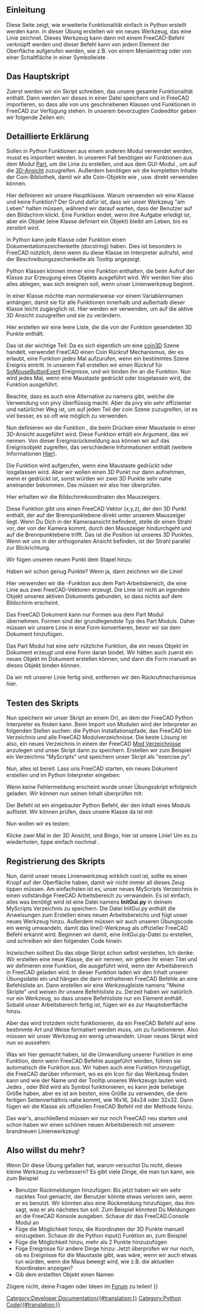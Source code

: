 <languages/>

{{TOCright}}

<span id="Introduction"></span>
==Einleitung==

Diese Seite zeigt, wie erweiterte Funktionalität einfach in Python erstellt werden kann. In dieser Übung erstellen wir ein neues Werkzeug, das eine Linie zeichnet. Dieses Werkzeug kann dann mit einem FreeCAD-Befehl verknüpft werden und dieser Befehl kann von jedem Element der Oberfläche aufgerufen werden, wie z.B. von einem Menüeintrag oder von einer Schaltfläche in einer Symbolleiste .

<span id="The_main_script"></span>
==Das Hauptskript==

Zuerst werden wir ein Skript schreiben, das unsere gesamte Funktionalität enthält. Dann werden wir dieses in einer Datei speichern und in FreeCAD importieren, so dass alle von uns geschriebenen Klassen und Funktionen in FreeCAD zur Verfügung stehen. In unserem bevorzugten Codeeditor geben wir folgende Zeilen ein:

{{Code|code=
import FreeCADGui, Part
from pivy.coin import *

class line:

    """This class will create a line after the user clicked 2 points on the screen"""

    def __init__(self):
        self.view = FreeCADGui.ActiveDocument.ActiveView
        self.stack = []
        self.callback = self.view.addEventCallbackPivy(SoMouseButtonEvent.getClassTypeId(), self.getpoint)

    def getpoint(self, event_cb):
        event = event_cb.getEvent()
        if event.getState() == SoMouseButtonEvent.DOWN:
            pos = event.getPosition()
            point = self.view.getPoint(pos[0], pos[1])
            self.stack.append(point)
            if len(self.stack) == 2:
                l = Part.LineSegment(self.stack[0], self.stack[1])
                shape = l.toShape()
                Part.show(shape)
                self.view.removeEventCallbackPivy(SoMouseButtonEvent.getClassTypeId(), self.callback)
}}
{{Top}}
<span id="Detailed_explanation"></span>
==Detaillierte Erklärung==

{{Code|code=
import Part, FreeCADGui
from pivy.coin import *
}}

Sollen in Python Funktionen aus einem anderen Modul verwendet werden, musst es importiert werden. In unserem Fall benötigen wir Funktionen aus dem Modul [[Part_Workbench/de|Part]], um die Linie zu erstellen, und aus dem GUI-Modul {{incode|FreeCADGui}}, um auf die [[3D_view/de|3D-Ansicht]] zuzugreifen. Außerdem benötigen wir die kompletten Inhalte der Coin-Bibliothek, damit wir alle Coin-Objekte wie {{incode|SoMouseButtonEvent}}, usw. direkt verwenden können.

{{Code|code=
class line:
}}

Hier definieren wir unsere Hauptklasse. Warum verwenden wir eine Klasse und keine Funktion? Der Grund dafür ist, dass wir unser Werkzeug "am Leben" halten müssen, während wir darauf warten, dass der Benutzer auf den Bildschirm klickt. Eine Funktion endet, wenn ihre Aufgabe erledigt ist, aber ein Objekt (eine Klasse definiert ein Objekt) bleibt am Leben, bis es zerstört wird.

{{Code|code=
"""This class will create a line after the user clicked 2 points on the screen"""
}}

In Python kann jede Klasse oder Funktion einen Dokumentationszeichenkette (docstring) haben. Dies ist besonders in FreeCAD nützlich, denn wenn du diese Klasse im Interpreter aufrufst, wird der Beschreibungszeichenkette als Tooltip angezeigt.

{{Code|code=
def __init__(self):
}}

Python Klassen können immer eine  {{incode|__init__}} Funktion enthalten, die beim Aufruf der Klasse zur Erzeugung eines Objekts ausgeführt wird. Wir werden hier also alles ablegen, was sich ereignen soll, wenn unser Linienwerkzeug beginnt.

{{Code|code=
self.view = FreeCADGui.ActiveDocument.ActiveView
}}

In einer Klasse möchte man normalerweise {{incode|self.}} vor einem Variablennamen anhängen, damit sie für alle Funktionen innerhalb und außerhalb dieser Klasse leicht zugänglich ist. Hier werden wir {{incode|self.view}} verwenden, um auf die aktive 3D Ansicht zuzugreifen und sie zu verändern.

{{Code|code=
self.stack = []
}}

Hier erstellen wir eine leere Liste, die die von der {{incode|getpoint()}} Funktion gesendeten 3D Punkte enthält.

{{Code|code=
self.callback = self.view.addEventCallbackPivy(SoMouseButtonEvent.getClassTypeId(), self.getpoint)
}}

Das ist der wichtige Teil: Da es sich eigentlich um eine [http://www.coin3d.org/ coin3D] Szene handelt, verwendet FreeCAD einen Coin Rückruf Mechanismus, der es erlaubt, eine Funktion jedes Mal aufzurufen, wenn ein bestimmtes Szene Ereignis eintritt. In unserem Fall erstellen wir einen Rückruf für [http://doc.coin3d.org/Coin/group__events.html SoMouseButtonEvent] Ereignisse, und wir binden ihn an die {{incode|getpoint()}} Funktion. Nun wird jedes Mal, wenn eine Maustaste gedrückt oder losgelassen wird, die {{incode|getpoint()}} Funktion ausgeführt.

Beachte, dass es auch eine Alternative zu {{incode|addEventCallbackPivy()}}  namens {{incode|addEventCallback()}} gibt, welche die Verwendung von pivy überflüssig macht. Aber da pivy ein sehr effizienter und natürlicher Weg ist, um auf jeden Teil der coin Szene zuzugreifen, ist es viel besser, es so oft wie möglich zu verwenden.
{{Top}}
{{Code|code=
def getpoint(self, event_cb):
}}

Nun definieren wir die Funktion {{incode|getpoint()}}, die beim Drücken einer Maustaste in einer 3D-Ansicht ausgeführt wird. Diese Funktion erhält ein Argument, das wir {{incode|event_cb}} nennen. Von dieser Ereignisrückmeldung aus können wir auf das Ereignisobjekt zugreifen, das verschiedene Informationen enthält (weitere Informationen [[Code_snippets/de#Mausereignisse_in_der_3D-Ansicht_beobachten_mit_Python|Hier]]).

{{Code|code=
if event.getState() == SoMouseButtonEvent.DOWN:
}}

Die {{incode|getpoint()}} Funktion wird aufgerufen, wenn eine Maustaste gedrückt oder losgelassen wird. Aber wir wollen einen 3D Punkt nur dann aufnehmen, wenn er gedrückt ist, sonst würden wir zwei 3D Punkte sehr nahe aneinander bekommen. Das müssen wir also hier überprüfen.

{{Code|code=
pos = event.getPosition()
}}

Hier erhalten wir die Bildschirmkoordinaten des Mauszeigers.

{{Code|code=
point = self.view.getPoint(pos[0], pos[1])
}}

Diese Funktion gibt uns einen FreeCAD Vektor (x,y,z), der den 3D Punkt enthält, der auf der Brennpunktebene direkt unter unserem Mauszeiger liegt. Wenn Du Dich in der Kameraansicht befindest, stelle dir einen Strahl vor, der von der Kamera kommt, durch den Mauszeiger hindurchgeht und auf die Brennpunktebene trifft. Das ist die Position ist unseres 3D Punktes. Wenn wir uns in der orthogonalen Ansicht befinden, ist der Strahl parallel zur Blickrichtung.

{{Code|code=
self.stack.append(point)
}}

Wir fügen unseren neuen Punkt dem Stapel hinzu.

{{Code|code=
if len(self.stack) == 2:
}}

Haben wir schon genug Punkte? Wenn ja, dann zeichnen wir die Linie!

{{Code|code=
l = Part.LineSegment(self.stack[0], self.stack[1])
}}

Hier verwenden wir die {{incode|LineSegment()}}-Funktion aus dem Part-Arbeitsbereich, die eine Linie aus zwei FreeCAD-Vektoren erzeugt. Die Linie ist nicht an irgendein Objekt unseres aktiven Dokuments gebunden, so dass nichts auf dem Bildschirm erscheint.

{{Code|code=
shape = l.toShape()
}}

Das FreeCAD Dokument kann nur Formen aus dem Part Modul übernehmen. Formen sind der grundlegendste Typ des Part Moduls. Daher müssen wir unsere Linie in eine Form konvertieren, bevor wir sie dem Dokument hinzufügen.

{{Code|code=
Part.show(shape)
}}

Das Part Modul hat eine sehr nützliche {{incode|show()}} Funktion, die ein neues Objekt im Dokument erzeugt und eine Form daran bindet. Wir hätten auch zuerst ein neues Objekt im Dokument erstellen können, und dann die Form manuell an dieses Objekt binden können.

{{Code|code=
self.view.removeEventCallbackPivy(SoMouseButtonEvent.getClassTypeId(), self.callback)
}}

Da wir mit unserer Linie fertig sind, entfernen wir den Rückrufmechanismus hier.
{{Top}}
<span id="Testing_the_script"></span>
==Testen des Skripts==

Nun speichern wir unser Skript an einem Ort, an dem der FreeCAD Python Interpreter es finden kann. Beim Import von Modulen wird der Interpreter an folgenden Stellen suchen: die Python Installationspfade, das FreeCAD bin Verzeichnis und alle FreeCAD Modulverzeichnisse. Die beste Lösung ist also, ein neues Verzeichnis in einem der FreeCAD [[Installing_more_workbenches/de|Mod Verzeichnisse]] anzulegen und unser Skript darin zu speichern. Erstellen wir zum Beispiel ein Verzeichnis "MyScripts" und speichern unser Skript als "exercise.py".

Nun, alles ist bereit. Lass uns FreeCAD starten, ein neues Dokument erstellen und im Python Interpreter eingeben:

{{Code|code=
import exercise
}}

Wenn keine Fehlermeldung erscheint wurde unser Übungsskript erfolgreich geladen. Wir können nun seinen Inhalt überprüfen mit:

{{Code|code=
dir(exercise)
}}

Der Befehl {{incode|dir()}} ist ein eingebauter Python Befehl, der den Inhalt eines Moduls auflistet. Wir können prüfen, dass unsere {{incode|line()}} Klasse da ist mit:

{{Code|code=
'line' in dir(exercise)
}}

Nun wollen wir es testen:

{{Code|code=
exercise.line()
}}

Klicke zwei Mal in der 3D Ansicht, und Bingo, hier ist unsere Linie! Um es zu wiederholen, tippe einfach nochmal {{incode|exercise.line()}}.
{{Top}}
<span id="Registering_the_script"></span>
==Registrierung des Skripts==

Nun, damit unser neues Linienwerkzeug wirklich cool ist, sollte es einen Knopf auf der Oberfläche haben, damit wir nicht immer all dieses Zeug tippen müssen. Am einfachsten ist es, unser neues MyScripts Verzeichnis in einen vollständige FreeCAD Arbeitsbereich zu verwandeln. Es ist einfach, alles was benötigt wird ist eine Datei namens '''InitGui.py''' in deinem MyScripts Verzeichnis zu speichern. Die Datei InitGui.py enthält die Anweisungen zum Erstellen eines neuen Arbeitsbereichs und fügt unser neues Werkzeug hinzu. Außerdem müssen wir auch unseren Übungscode ein wenig umwandeln, damit das line()-Werkzeug als offizieller FreeCAD Befehl erkannt wird. Beginnen wir damit, eine InitGui.py-Datei zu erstellen, und schreiben wir den folgenden Code hinein:

{{Code|code=
class MyWorkbench (Workbench):

    MenuText = "MyScripts"

    def Initialize(self):
        import exercise
        commandslist = ["line"]
        self.appendToolbar("My Scripts", commandslist)

Gui.addWorkbench(MyWorkbench())
}}

Inzwischen solltest Du das obige Skript schon selbst verstehen, Ich denke: Wir erstellen eine neue Klasse, die wir {{incode|MyWorkbench}} nennen, wir geben ihr einen Titel {{incode|MenuText}} und wir definieren eine {{incode|Initialize()}} Funktion, die ausgeführt wird, wenn der Arbeitsbereich in FreeCAD geladen wird. In dieser Funktion laden wir den Inhalt unserer Übungsdatei ein und hängen die darin enthaltenen FreeCAD Befehle an eine Befehlsliste an. Dann erstellen wir eine Werkzeugleiste namens "Meine Skripte" und weisen ihr unsere Befehlsliste zu. Derzeit haben wir natürlich nur ein Werkzeug, so dass unsere Befehlsliste nur ein Element enthält. Sobald unser Arbeitsbereich fertig ist, fügen wir es zur Hauptoberfläche hinzu.

Aber das wird trotzdem nicht funktionieren, da ein FreeCAD Befehl auf eine bestimmte Art und Weise formatiert werden muss, um zu funktionieren. Also müssen wir unser {{incode|line()}} Werkzeug ein wenig umwandeln. Unser neues {{FileName|exercise.py}} Skript wird nun so aussehen:

{{Code|code=
import FreeCADGui, Part
from pivy.coin import *

class line:

    """This class will create a line after the user clicked 2 points on the screen"""

    def Activated(self):
        self.view = FreeCADGui.ActiveDocument.ActiveView
        self.stack = []
        self.callback = self.view.addEventCallbackPivy(SoMouseButtonEvent.getClassTypeId(), self.getpoint)

    def getpoint(self, event_cb):
        event = event_cb.getEvent()
        if event.getState() == SoMouseButtonEvent.DOWN:
            pos = event.getPosition()
            point = self.view.getPoint(pos[0], pos[1])
            self.stack.append(point)
            if len(self.stack) == 2:
                l = Part.LineSegment(self.stack[0], self.stack[1])
                shape = l.toShape()
                Part.show(shape)
                self.view.removeEventCallbackPivy(SoMouseButtonEvent.getClassTypeId(), self.callback)

    def GetResources(self):
        return {'Pixmap': 'path_to_an_icon/line_icon.png', 'MenuText': 'Line', 'ToolTip': 'Creates a line by clicking 2 points on the screen'}

FreeCADGui.addCommand('line', line())
}}

Was wir hier gemacht haben, ist die Umwandlung unserer {{incode|__init__()}}  Funktion in eine {{incode|Activated()}} Funktion, denn wenn FreeCAD Befehle ausgeführt werden, führen sie automatisch die {{incode|Activated()}} Funktion aus. Wir haben auch eine {{incode|GetResources()}} Funktion hinzugefügt, die FreeCAD darüber informiert, wo es ein Icon für das Werkzeug finden kann und wie der Name und der Tooltip unseres Werkzeugs lauten wird. Jedes {{FileName|jpg}}, {{FileName|png}} oder {{FileName|svg}} Bild wird als Symbol funktionieren, es kann jede beliebige Größe haben, aber es ist am besten, eine Größe zu verwenden, die dem fertigen Seitenverhältnis nahe kommt, wie 16x16, 24x24 oder 32x32.
Dann fügen wir die {{incode|line()}} Klasse als offiziellen FreeCAD Befehl mit der {{incode|addCommand()}} Methode hinzu.

Das war's, anschließend müssen wir nur noch FreeCAD neu starten und schon haben wir einen schönen neuen Arbeitsbereich mit unserem brandneuen Linienwerkzeug!
{{Top}}
<span id="So_you_want_more?"></span>
==Also willst du mehr? ==

Wenn Dir diese Übung gefallen hat, warum versuchst Du nicht, dieses kleine Werkzeug zu verbessern? Es gibt viele Dinge, die man tun kann, wie zum Beispiel
* Benutzer Rückmeldungen hinzufügen: Bis jetzt haben wir ein sehr nacktes Tool gemacht, der Benutzer könnte etwas verloren sein, wenn er es benutzt. Wir könnten also eine Rückmeldung hinzufügen, das ihm sagt, was er als nächstes tun soll. Zum Beispiel könntest Du Meldungen an die FreeCAD Konsole ausgeben. Schaue dir das FreeCAD.Console Modul an
* Füge die Möglichkeit hinzu, die Koordinaten der 3D Punkte manuell einzugeben. Schaue dir die Python input() Funktion an, zum Beispiel
* Füge die Möglichkeit hinzu, mehr als 2 Punkte hinzuzufügen
* Füge Ereignisse für andere Dinge hinzu: Jetzt überprüfen wir nur noch, ob es Ereignisse für die Maustaste gibt, was wäre, wenn wir auch etwas tun würden, wenn die Maus bewegt wird, wie z.B. die aktuellen Koordinaten anzeigen?
* Gib dem erstellten Objekt einen Namen

Zögere nicht, deine Fragen oder Ideen im [http://forum.freecadweb.org/ Forum] zu teilen!
{{Top}}
{{Powerdocnavi{{#translation:}}}}
[[Category:Developer Documentation{{#translation:}}]]
[[Category:Python Code{{#translation:}}]]
{{clear}}